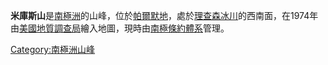 {{unreferenced|time=2013-11-27T00:20:52+00:00}}
{{coord|70|27|S|63|50|W|source:GNIS|display=title}}

'''米庫斯山'''是[[南極洲|南極洲]]的山峰，位於[[帕爾默地|帕爾默地]]，處於[[理查森冰川|理查森冰川]]的西南面，在1974年由[[美國地質調查局|美國地質調查局]]繪入地圖，現時由[[南極條約體系|南極條約體系]]管理。

{{Antarctica-geo-stub}}
[[Category:南極洲山峰|Category:南極洲山峰]]